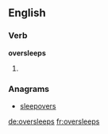 ==English==

===Verb===
'''oversleeps'''
# {{third-person singular of|[[oversleep]]}}

===Anagrams===
* [[sleepovers#English|sleepovers]]

[[de:oversleeps]]
[[fr:oversleeps]]